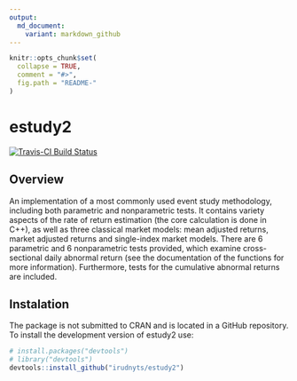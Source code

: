 ```yaml
---
output:
  md_document:
    variant: markdown_github
---
```


<!-- README.md is generated from README.Rmd. Please edit that file -->

```r
knitr::opts_chunk$set(
  collapse = TRUE,
  comment = "#>",
  fig.path = "README-"
)
```

# estudy2

[![Travis-CI Build Status](https://travis-ci.com/irudnyts/estudy2.svg?token=Spwopnmy37EZMsL4nDza&branch=master)](https://travis-ci.com/irudnyts/estudy2.svg?token=Spwopnmy37EZMsL4nDza&branch=master)

## Overview

An implementation of a most commonly used event study methodology,
including both parametric and nonparametric tests. It contains variety
aspects of the rate of return estimation (the core calculation is done in
C++), as well as three classical market models: mean adjusted returns,
market adjusted returns and single-index market models. There are 6
parametric and 6 nonparametric tests provided, which examine
cross-sectional daily abnormal return (see the documentation of the
functions for more information). Furthermore, tests for the cumulative
abnormal returns are included.

## Instalation
The package is not submitted to CRAN and is located in a GitHub repository.
To install the development version of estudy2 use:

```r
# install.packages("devtools")
# library("devtools")
devtools::install_github("irudnyts/estudy2")
```

